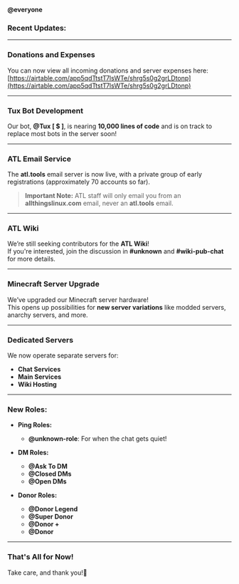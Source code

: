 **@everyone**  
### **Recent Updates:**  

---

### **Donations and Expenses**  
You can now view all incoming donations and server expenses here:  
[https://airtable.com/app5qdTtstT7lsWTe/shrg5s0g2grLDtonp](https://airtable.com/app5qdTtstT7lsWTe/shrg5s0g2grLDtonp)  

---

### **Tux Bot Development**  
Our bot, **@Tux [ $ ]**, is nearing **10,000 lines of code** and is on track to replace most bots in the server soon!  

---

### **ATL Email Service**  
The **atl.tools** email server is now live, with a private group of early registrations (approximately 70 accounts so far).  
> **Important Note:** ATL staff will only email you from an **allthingslinux.com** email, never an **atl.tools** email.  

---

### **ATL Wiki**  
We’re still seeking contributors for the **ATL Wiki**!  
If you're interested, join the discussion in **#unknown** and **#wiki-pub-chat** for more details.  

---

### **Minecraft Server Upgrade**  
We’ve upgraded our Minecraft server hardware!  
This opens up possibilities for **new server variations** like modded servers, anarchy servers, and more.  

---

### **Dedicated Servers**  
We now operate separate servers for:  
- **Chat Services**  
- **Main Services**  
- **Wiki Hosting**  

---

### **New Roles:**  
- **Ping Roles:**  
  - **@unknown-role**: For when the chat gets quiet!  

- **DM Roles:**  
  - **@Ask To DM**  
  - **@Closed DMs**  
  - **@Open DMs**  

- **Donor Roles:**  
  - **@Donor Legend**  
  - **@Super Donor**  
  - **@Donor +**  
  - **@Donor**  

---

### **That's All for Now!**  
Take care, and thank you!🐧  
